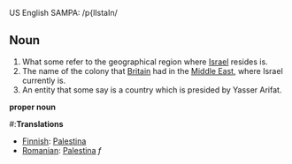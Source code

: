 US English SAMPA: /p{lIstaIn/

==Noun==
#What some refer to the geographical region where [[Israel]] resides is.
#The name of the colony that [[Britain]] had in the [[Middle East]], where Israel currently is.
#An entity that some say is a country which is presided by Yasser Arifat.

'''proper noun'''

#:'''Translations'''

*[[Finnish]]: [[Palestina]]
*[[Romanian]]: [[Palestina]] ''f''